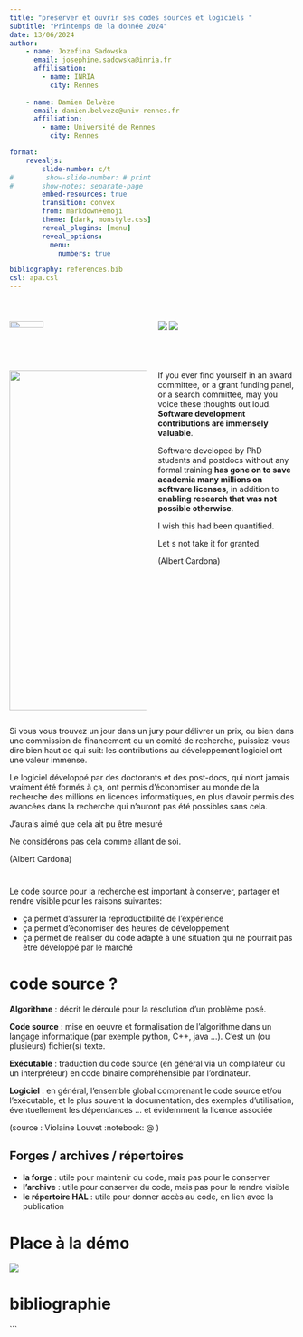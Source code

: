 ```yaml
---
title: "préserver et ouvrir ses codes sources et logiciels "
subtitle: "Printemps de la donnée 2024"
date: 13/06/2024
author: 
    - name: Jozefina Sadowska
      email: josephine.sadowska@inria.fr
      affilisation: 
        - name: INRIA
          city: Rennes
          
    - name: Damien Belvèze
      email: damien.belveze@univ-rennes.fr
      affiliation: 
        - name: Université de Rennes
          city: Rennes

format: 
    revealjs:
        slide-number: c/t
#        show-slide-number: # print
#       show-notes: separate-page
        embed-resources: true
        transition: convex
        from: markdown+emoji
        theme: [dark, monstyle.css]
        reveal_plugins: [menu]
        reveal_options: 
          menu: 
            numbers: true

bibliography: references.bib
csl: apa.csl
---
```


# {background-color="#fef1da"}

:::: {.columns}
:::{.column width="50%"}
![](images/logo_ardoise_500.png){ width="50%" }
:::
:::{.column width="50%"}
![](images/logo_printemps_donnee_500.png)
![](images/inria.png)
:::
::::

# {background-color="#fef1da"}

::::{.columns}
:::{.column width="50%"}

<img src="images/code.gif" width="400" height="600">


:::
:::{.column width="50%"}
:::{.r-fit-text}
If you ever find yourself in an award committee, or a grant funding panel, or a search committee, may you voice these thoughts out loud. **Software development contributions are immensely valuable**.

Software developed by PhD students and postdocs without any formal training **has gone on to save academia many millions on software licenses**, in addition to **enabling research that was not possible otherwise**. 

I wish this had been quantified. 

Let s not take it for granted.

(Albert Cardona)
:::
:::
::::
::::{.notes}
Si vous vous trouvez un jour dans un jury pour délivrer un prix, ou bien dans une commission de financement ou un comité de recherche, puissiez-vous dire bien haut ce qui suit: les contributions au développement logiciel ont une valeur immense.

Le logiciel développé par des doctorants et des post-docs, qui n'ont jamais vraiment été formés à ça, ont permis d'économiser au monde de la recherche des millions en licences informatiques, en plus d'avoir permis des avancées dans la recherche qui n'auront pas été possibles sans cela. 

J'aurais aimé que cela ait pu être mesuré

Ne considérons pas cela comme allant de soi.

(Albert Cardona)
::::

# {background-color="#fef1da"}

Le code source pour la recherche est important à conserver, partager et rendre visible pour les raisons suivantes: 

:::{.incremental}
- ça permet d'assurer la reproductibilité de l'expérience
- ça permet d'économiser des heures de développement
- ça permet de réaliser du code adapté à une situation qui ne pourrait pas être développé par le marché
:::

# code source ? {background-color="#fef1da"}

:::: {.r-fit-text}
:::{.incremental}
**Algorithme** : décrit le déroulé pour la résolution d’un problème posé.

**Code source** : mise en oeuvre et formalisation de l’algorithme dans un langage
informatique (par exemple python, C++, java ...). C’est un (ou plusieurs)
fichier(s) texte.

**Exécutable** : traduction du code source (en général via un compilateur ou un
interpréteur) en code binaire compréhensible par l’ordinateur.

**Logiciel** : en général, l’ensemble global comprenant le code source et/ou
l’exécutable, et le plus souvent la documentation, des exemples d’utilisation,
éventuellement les dépendances ... et évidemment la licence associée

(source : Violaine Louvet :notebook: @ )
:::
::::

## Forges / archives / répertoires {background-color="#fef1da"}

:::{.incremental}
- **la forge** : utile pour maintenir du code, mais pas pour le conserver
- **l'archive** : utile pour conserver du code, mais pas pour le rendre visible
- **le répertoire HAL** : utile pour donner accès au code, en lien avec la publication
:::

# {background-iframe="export/cosmoscope.html"}

# Place à la démo

![](images/procedure.png)

# bibliographie


```


